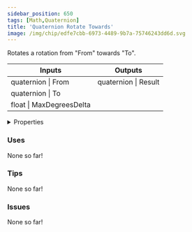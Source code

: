 ```yaml
---
sidebar_position: 650
tags: [Math,Quaternion]
title: 'Quaternion Rotate Towards'
image: /img/chip/edfe7cbb-6973-4489-9b7a-75746243dd6d.svg
---
```


Rotates a rotation from "From" towards "To".



<IChip uuid="edfe7cbb-6973-4489-9b7a-75746243dd6d"/>

<table><thead><tr><th>Inputs</th><th>Outputs</th></tr></thead><tbody><tr><td>quaternion | From</td><td>quaternion | Result</td></tr><tr><td>quaternion | To</td><td /></tr><tr><td>float | MaxDegreesDelta</td><td /></tr></tbody></table>

<details>
  <summary>Properties</summary>
  <div>
    <div>
    <table>
      <tbody>
        <tr>
          <td>Is beta required?</td>
          <td>No</td>
        </tr>
        <tr>
          <td>Is chip a trolling risk?</td>
          <td>No</td>
        </tr>
        <tr>
          <td>Is chip a role assignment risk?</td>
          <td>No</td>
        </tr>
        <tr>
          <td>Chip UUID</td>
          <td>edfe7cbb-6973-4489-9b7a-75746243dd6d</td>
        </tr>
        <tr>
          <td>Room availability</td>
          <td>Available everywhere</td>
        </tr>
      </tbody>
    </table>
    </div>
  </div>
</details>

### Uses

None so far!

### Tips

None so far!

### Issues

None so far!